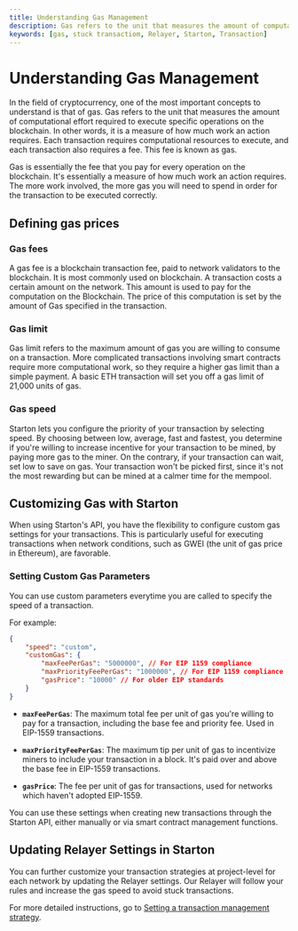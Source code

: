 ```yaml
---
title: Understanding Gas Management
description: Gas refers to the unit that measures the amount of computational effort required to execute specific operations on the blockchain.
keywords: [gas, stuck transactiom, Relayer, Starton, Transaction]
---
```


# Understanding Gas Management

In the field of cryptocurrency, one of the most important concepts to understand is that of gas. Gas refers to the unit that measures the amount of computational effort required to execute specific operations on the blockchain. In other words, it is a measure of how much work an action requires. Each transaction requires computational resources to execute, and each transaction also requires a fee. This fee is known as gas.

Gas is essentially the fee that you pay for every operation on the blockchain. It's essentially a measure of how much work an action requires. The more work involved, the more gas you will need to spend in order for the transaction to be executed correctly.

## Defining gas prices
### Gas fees

A gas fee is a blockchain transaction fee, paid to network validators to the blockchain. It is most commonly used on blockchain. A transaction costs a certain amount on the network. This amount is used to pay for the computation on the Blockchain. The price of this computation is set by the amount of Gas specified in the transaction.

### Gas limit

Gas limit refers to the maximum amount of gas you are willing to consume on a transaction. More complicated transactions involving smart contracts require more computational work, so they require a higher gas limit than a simple payment. A basic ETH transaction will set you off a gas limit of 21,000 units of gas.

### Gas speed

Starton lets you configure the priority of your transaction by selecting speed.
By choosing between low, average, fast and fastest, you determine if you're willing to increase incentive for your transaction to be mined, by paying more gas to the miner. On the contrary, if your transaction can wait, set low to save on gas. Your transaction won't be picked first, since it's not the most rewarding but can be mined at a calmer time for the mempool.

## Customizing Gas with Starton
When using Starton's API, you have the flexibility to configure custom gas settings for your transactions. This is particularly useful for executing transactions when network conditions, such as GWEI (the unit of gas price in Ethereum), are favorable.

### Setting Custom Gas Parameters
You can use custom parameters everytime you are called to specify the speed of a transaction.

For example:
```json
{
    "speed": "custom",
    "customGas": {
        "maxFeePerGas": "5000000", // For EIP 1159 compliance
        "maxPriorityFeePerGas": "1000000", // For EIP 1159 compliance
        "gasPrice": "10000" // For older EIP standards
    }
}
```
- **`maxFeePerGas`**: The maximum total fee per unit of gas you're willing to pay for a transaction, including the base fee and priority fee. Used in EIP-1559 transactions.

- **`maxPriorityFeePerGas`**: The maximum tip per unit of gas to incentivize miners to include your transaction in a block. It's paid over and above the base fee in EIP-1559 transactions.

- **`gasPrice`**: The fee per unit of gas for transactions, used for networks which haven't adopted EIP-1559.

You can use these settings when creating new transactions through the Starton API, either manually or via smart contract management functions.

## Updating Relayer Settings in Starton

You can further customize your transaction strategies at project-level for each network by updating the Relayer settings. Our Relayer will follow your rules and increase the gas speed to avoid stuck transactions.

For more detailed instructions, go to [Setting a transaction management strategy](/docs/transactions/stuck-transaction-replacement).
